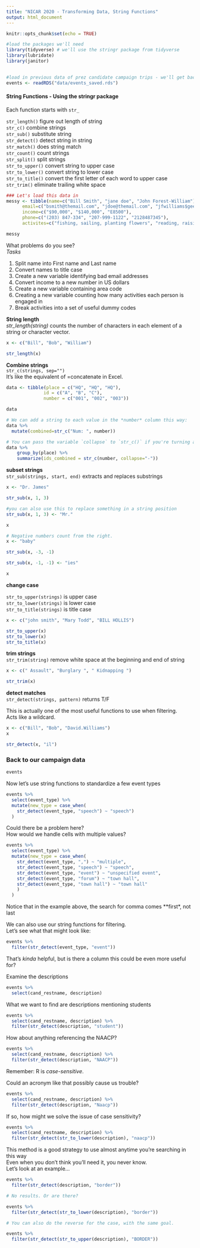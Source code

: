 ```yaml
---
title: "NICAR 2020 - Transforming Data, String Functions"
output: html_document
---
```


```r
knitr::opts_chunk$set(echo = TRUE)

#load the packages we'll need
library(tidyverse) # we'll use the stringr package from tidyverse
library(lubridate)
library(janitor)

  
#load in previous data of prez candidate campaign trips - we'll get back to this in a minute
events <- readRDS("data/events_saved.rds")


```

#### String Functions - Using the **stringr** package

 Each function starts with `str_`  

 `str_length()`  figure out length of string   
 `str_c()`  combine strings   
 `str_sub()`     substitute string   
 `str_detect()`     detect string in string   
 `str_match()`     does string match   
 `str_count()`     count strings   
 `str_split()`    split strings   
 `str_to_upper()`    convert string to upper case   
 `str_to_lower()`    convert string to lower case   
 `str_to_title()`    convert the first letter of each word to upper case   
 `str_trim()`    eliminate trailing white space   

 


```r
### Let's load this data in
messy <- tibble(name=c("Bill Smith", "jane doe", "John Forest-William"),
      email=c("bsmith@themail.com", "jdoe@themail.com", "jfwilliams$geemail.com"),
      income=c("$90,000", "$140,000", "E8500"),
      phone=c("(203) 847-334", "207-999-1122", "2128487345"),
      activites=c("fishing, sailing, planting flowers", "reading, raising flowers, biking", "hiking, fishing"))

messy
```

 What problems do you see?  
 *Tasks*
 
 1. Split name into First name and Last name  
 2. Convert names to title case  
 3. Create a new variable identifying bad email addresses 
 4. Convert income to a new number in US dollars  
 5. Create a new variable containing area code  
 6. Creating a new variable counting how many activities each person is engaged in  
 7. Break activities into a set of useful dummy codes    
     

**String length**  
 *str_length(string)* counts the number of characters in each element of a string or character vector.

```r
x <- c("Bill", "Bob", "William")

str_length(x)
```


**Combine strings**  
`str_c(strings, sep="")`    
It's like the equivalent of =concatenate in Excel.    

```r
data <- tibble(place = c("HQ", "HQ", "HQ"),
              id = c("A", "B", "C"),
              number = c("001", "002", "003"))

data
```


```r
# We can add a string to each value in the *number* column this way:
data %>% 
  mutate(combined=str_c("Num: ", number))
```


```r
# You can pass the variable `collapse` to `str_c()` if you're turning an array of strings into one.
data %>% 
    group_by(place) %>% 
    summarize(ids_combined = str_c(number, collapse="-"))
```

**subset strings**  
`str_sub(strings, start, end)` extracts and replaces substrings

```r
x <- "Dr. James"

str_sub(x, 1, 3)
```


```r
#you can also use this to replace something in a string position
str_sub(x, 1, 3) <- "Mr."

x
```


```r
# Negative numbers count from the right.
x <- "baby"

str_sub(x, -3, -1)

str_sub(x, -1, -1) <- "ies"

x
```


**change case**  
 
`str_to_upper(strings)` is upper case  
`str_to_lower(strings)` is lower case  
`str_to_title(strings)` is title case  

```r
x <- c("john smith", "Mary Todd", "BILL HOLLIS")

str_to_upper(x)
str_to_lower(x)
str_to_title(x)
```


**trim strings**  
`str_trim(string)` remove white space at the beginning and end of string

```r
x <- c(" Assault", "Burglary ", " Kidnapping ")

str_trim(x)
```


**detect matches**   
`str_detect(strings, pattern)` returns T/F  
  
This is actually one of the most useful functions to use when filtering.  
Acts like a wildcard.  


```r
x <- c("Bill", "Bob", "David.Williams")
x
```


```r
str_detect(x, "il")

```


### Back to our campaign data 

```r
events

```

Now let's use string functions to standardize a few event types

```r
events %>%
  select(event_type) %>% 
  mutate(new_type = case_when(
    str_detect(event_type, "speech") ~ "speech")
  )
```


Could there be a problem here?  
How would we handle cells with multiple values?

```r
events %>%
  select(event_type) %>% 
  mutate(new_type = case_when(
    str_detect(event_type, ",") ~ "multiple",
    str_detect(event_type, "speech") ~ "speech",
    str_detect(event_type, "event") ~ "unspecified event",
    str_detect(event_type, "forum") ~ "town hall",
    str_detect(event_type, "town hall") ~ "town hall"
    )
  )
```

Notice that in the example above, the search for comma comes **first*, not last  
  
We can also use our string functions for filtering.      
Let's see what that might look like:

```r
events %>% 
  filter(str_detect(event_type, "event"))

```

That's *kinda* helpful, but is there a column this could be even more useful for?  
  
Examine the descriptions

```r
events %>% 
  select(cand_restname, description)

```

What we want to find are descriptions mentioning students

```r
events %>% 
  select(cand_restname, description) %>% 
  filter(str_detect(description, "student"))

```

How about anything referencing the NAACP?

```r
events %>% 
  select(cand_restname, description) %>% 
  filter(str_detect(description, "NAACP"))

```

Remember: R is *case-sensitive*.     
  
Could an acronym like that possibly cause us trouble?  

```r
events %>% 
  select(cand_restname, description) %>% 
  filter(str_detect(description, "Naacp"))


```
    
If so, how might we solve the issue of case sensitivity?
   

```r
events %>% 
  select(cand_restname, description) %>% 
  filter(str_detect(str_to_lower(description), "naacp"))

```

This method is a good strategy to use almost anytime you're searching in this way  
Even when you don't think you'll need it, you never know.    
Let's look at an example...

```r
events %>% 
  filter(str_detect(description, "border"))

# No results. Or are there?

events %>% 
  filter(str_detect(str_to_lower(description), "border"))

# You can also do the reverse for the case, with the same goal.

events %>% 
  filter(str_detect(str_to_upper(description), "BORDER"))

```

